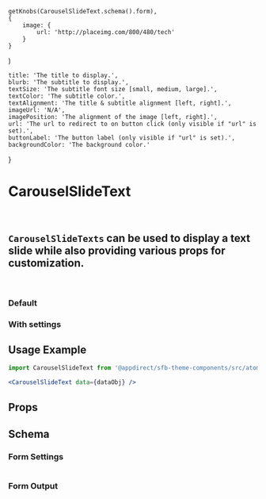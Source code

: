 
    getKnobs(CarouselSlideText.schema().form),
    {
        image: {
            url: 'http://placeimg.com/800/480/tech'
        }
    }
)

    title: 'The title to display.',
    blurb: 'The subtitle to display.',
    textSize: 'The subtitle font size [small, medium, large].',
    textColor: 'The subtitle color.',
    textAlignment: 'The title & subtitle alignment [left, right].',
    imageUrl: 'N/A',
    imagePosition: 'The alignment of the image [left, right].',
    url: 'The url to redirect to on button click (only visible if "url" is set).',
    buttonLabel: 'The button label (only visible if "url" is set).',
    backgroundColor: 'The background color.'
}

<Meta title="Atoms/Carousel Slide/Text" component={CarouselSlideText} />

# CarouselSlideText
<br />

## `CarouselSlideTexts` can be used to display a text slide while also providing various props for customization.
<br />

### Default
<Canvas>
    <Story name="Default">
        <div style={{ height: '440px' }}>
            <CarouselSlideText data={textSlideMockData.slideData} />
        </div>
    </Story>
</Canvas>

### With settings
<Canvas>
    <Story name="With settings">
        <div style={{ height: '440px' }}>
            <CarouselSlideText data={knobs()} />
        </div>
    </Story>
</Canvas>

## Usage Example
<CollapsibleJsonSnippet
    summary="dataObj"
    code={textSlideMockData.slideData}
/>

```jsx
import CarouselSlideText from '@appdirect/sfb-theme-components/src/atoms/carousel-slide-text/CarouselSlideText'

<CarouselSlideText data={dataObj} />
```

## Props
<ArgsTable of={CarouselSlideText} />

## Schema
### Form Settings
<table>
    <TableContentFromObject obj={carouselSlideTextSettings} />
</table>

### Form Output
<FormOutput code={CarouselSlideText.schema().form} />
